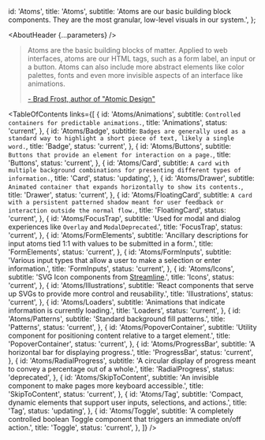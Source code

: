 

  id: 'Atoms',
  title: 'Atoms',
  subtitle:
    'Atoms are our basic building block components. They are the most granular, low-level visuals in our system.',
};

<Meta title="Atoms/About" />

<AboutHeader {...parameters} />

> Atoms are the basic building blocks of matter. Applied to web interfaces, atoms are our HTML tags, such as a form label, an input or a button. Atoms can also include more abstract elements like color palettes, fonts and even more invisible aspects of an interface like animations.
>
> [- Brad Frost, author of "Atomic Design"](https://bradfrost.com/blog/post/atomic-web-design/#atoms)

<TableOfContents
  links={[
    {
      id: 'Atoms/Animations',
      subtitle: `Controlled containers for predictable animations.`,
      title: 'Animations',
      status: 'current',
    },
    {
      id: 'Atoms/Badge',
      subtitle: `Badges are generally used as a standard way to highlight a short piece of text, likely a single word.`,
      title: 'Badge',
      status: 'current',
    },
    {
      id: 'Atoms/Buttons',
      subtitle: `Buttons that provide an element for interaction on a page.`,
      title: 'Buttons',
      status: 'current',
    },
    {
      id: 'Atoms/Card',
      subtitle: `A card with multiple background combinations for presenting different types of information.`,
      title: 'Card',
      status: 'updating',
    },
    {
      id: 'Atoms/Drawer',
      subtitle: `Animated container that expands horizontally to show its contents.`,
      title: 'Drawer',
      status: 'current',
    },
    {
      id: 'Atoms/FloatingCard',
      subtitle: `A card with a persistent patterned shadow meant for user feedback or interaction outside the normal flow.`,
      title: 'FloatingCard',
      status: 'current',
    },
    {
      id: 'Atoms/FocusTrap',
      subtitle:
        'Used for modal and dialog experiences like `Overlay` and `ModalDeprecated`.',
      title: 'FocusTrap',
      status: 'current',
    },
    {
      id: 'Atoms/FormElements',
      subtitle:
        'Ancillary descriptions for input atoms tied 1:1 with values to be submitted in a form.',
      title: 'FormElements',
      status: 'current',
    },
    {
      id: 'Atoms/FormInputs',
      subtitle:
        'Various input types that allow a user to make a selection or enter information.',
      title: 'FormInputs',
      status: 'current',
    },
    {
      id: 'Atoms/Icons',
      subtitle:
        'SVG Icon components from [Streamline](https://streamlineicons.com/).',
      title: 'Icons',
      status: 'current',
    },
    {
      id: 'Atoms/Illustrations',
      subtitle:
        'React components that serve up SVGs to provide more control and reusability.',
      title: 'Illustrations',
      status: 'current',
    },
    {
      id: 'Atoms/Loaders',
      subtitle: 'Animations that indicate information is currently loading.',
      title: 'Loaders',
      status: 'current',
    },
    {
      id: 'Atoms/Patterns',
      subtitle: 'Standard background fill patterns.',
      title: 'Patterns',
      status: 'current',
    },
    {
      id: 'Atoms/PopoverContainer',
      subtitle:
        'Utility component for positioning content relative to a target element.',
      title: 'PopoverContainer',
      status: 'current',
    },
    {
      id: 'Atoms/ProgressBar',
      subtitle: 'A horizontal bar for displaying progress.',
      title: 'ProgressBar',
      status: 'current',
    },
    {
      id: 'Atoms/RadialProgress',
      subtitle:
        'A circular display of progress meant to convey a percentage out of a whole.',
      title: 'RadialProgress',
      status: 'deprecated',
    },
    {
      id: 'Atoms/SkipToContent',
      subtitle:
        'An invisible component to make pages more keyboard accessible.',
      title: 'SkipToContent',
      status: 'current',
    },
    {
      id: 'Atoms/Tag',
      subtitle:
        'Compact, dynamic elements that support user inputs, selections, and actions.',
      title: 'Tag',
      status: 'updating',
    },
    {
      id: 'Atoms/Toggle',
      subtitle:
        'A completely controlled boolean Toggle component that triggers an immediate on/off action.',
      title: 'Toggle',
      status: 'current',
    },
  ]}
/>
